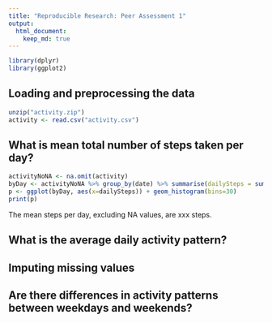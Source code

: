 ```yaml
---
title: "Reproducible Research: Peer Assessment 1"
output: 
  html_document:
    keep_md: true
---
```

```r
library(dplyr)
library(ggplot2)
```


## Loading and preprocessing the data
```r
unzip("activity.zip")
activity <- read.csv("activity.csv")
```


## What is mean total number of steps taken per day?
```r
activityNoNA <- na.omit(activity)
byDay <- activityNoNA %>% group_by(date) %>% summarise(dailySteps = sum(steps))
p <- ggplot(byDay, aes(x=dailySteps)) + geom_histogram(bins=30)
print(p)
```

The mean steps per day, excluding NA values, are xxx steps.


## What is the average daily activity pattern?



## Imputing missing values



## Are there differences in activity patterns between weekdays and weekends?
